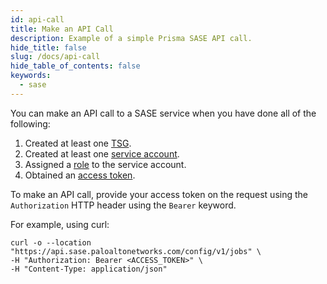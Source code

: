 ```yaml
---
id: api-call
title: Make an API Call
description: Example of a simple Prisma SASE API call.
hide_title: false
slug: /docs/api-call
hide_table_of_contents: false
keywords:
  - sase
---
```


You can make an API call to a SASE service when you have done all of the following:

1. Created at least one [TSG](/sase/docs/tenant-service-groups).
2. Created at least one [service account](/sase/docs/service-accounts).
3. Assigned a [role](/sase/docs/roles) to the service account.
4. Obtained an [access token](/sase/docs/access-tokens).

To make an API call, provide your access token on the request using the `Authorization` HTTP
header using the `Bearer` keyword.

For example, using curl:

    curl -o --location "https://api.sase.paloaltonetworks.com/config/v1/jobs" \
    -H "Authorization: Bearer <ACCESS_TOKEN>" \
    -H "Content-Type: application/json"
